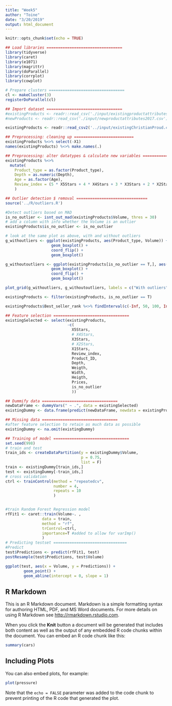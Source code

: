 ```yaml
---
title: "Week5"
author: "Toine"
date: "3/20/2019"
output: html_document
---
```


```r
knitr::opts_chunk$set(echo = TRUE)
```

```r
## Load libraries =================================
library(tidyverse)
library(caret)
library(e1071)
library(magrittr)
library(doParallel)
library(corrplot)
library(cowplot)
```
```r
# Prepare clusters =================================
cl <- makeCluster(3)
registerDoParallel(cl)
```

```r
## Import dataset =================================
#existingProducts <- readr::read_csv('./input/existingproductattributes2017.csv')
#newProducts <- readr::read_csv('./input/newproductattributes2017.csv')

existingProducts <- readr::read_csv2('../input/existingChristianProud.csv')# newProducts <- readr::read_csv('./input/newproductChristianProud.csv')

## Preprocessing: cleaning up ==========================
existingProducts %<>% select(-X1)
names(existingProducts) %<>% make.names(.)

## Preprocessing: alter datatypes & calculate new variables ===============
existingProducts %<>%
  mutate(
    Product_type = as.factor(Product_type),
    Depth = as.numeric(Depth),
    Age = as.factor(Age),
    Review_index = (5 * X5Stars + 4 * X4Stars + 3 * X3Stars + 2 * X2Stars + X1Stars) / rowSums(select(existingProducts, X5Stars:X1Stars))
    ) 
```

```r
## Outlier detection $ removal ===============================
source('../R/outliers.R')

#Detect outliers based on MAD
is_no_outlier <- isnt_out_mad(existingProducts$Volume, thres = 30)
# add a column with info whether the Volume is an outlier
existingProducts$is_no_outlier <- is_no_outlier

# look at the same plot as above, with and without outliers
g_withoutliers <- ggplot(existingProducts, aes(Product_type, Volume)) +
                    geom_boxplot() +
                    coord_flip() +
                    geom_boxplot()

g_withoutoutliers <- ggplot(existingProducts[is_no_outlier == T,], aes(Product_type, Volume)) +
                    geom_boxplot() +
                    coord_flip() +
                    geom_boxplot()

plot_grid(g_withoutliers, g_withoutoutliers, labels = c("With outliers", "Without outliers"))

existingProducts <- filter(existingProducts, is_no_outlier == T)

```
```r
existingProducts$Best_seller_rank %<>% findInterval(c(-Inf, 50, 100, Inf)) %<>% replace_na(0) %<>% as.factor()
```
```r
## Feature selection =================================
existingSelected <- select(existingProducts,
                           -c(
                             X5Stars,
                             # X4Stars,
                             X3Stars,
                             # X2Stars,
                             X1Stars,
                             Review_index,
                             Product_ID,
                             Depth,
                             Weigth,
                             Width,
                             Heigth,
                             Prices,
                             is_no_outlier
                             ))

## Dummify data =================================
newDataFrame <- dummyVars(" ~ .", data = existingSelected)
existingDummy <- data.frame(predict(newDataFrame, newdata = existingProducts))

## Missing data =================================
#after feature selection to retain as much data as possible
existingDummy <- na.omit(existingDummy)
```
```r
## Training of model =================================
set.seed(998)
# train and test
train_ids <- createDataPartition(y = existingDummy$Volume,
                                 p = 0.75,
                                 list = F)
train <- existingDummy[train_ids,]
test <- existingDummy[-train_ids,]
# cross validation
ctrl <- trainControl(method = "repeatedcv",
                     number = 4,
                     repeats = 10
                     )


#train Random Forest Regression model
rfFit1 <- caret::train(Volume~. ,
                data = train,
                method = "rf",
                trControl=ctrl,
                importance=T #added to allow for varImp()
                )
# Predicting testset ================================
#Predict
test$Predictions <- predict(rfFit1, test)
postResample(test$Predictions, test$Volume)

ggplot(test, aes(x = Volume, y = Predictions)) + 
        geom_point() + 
        geom_abline(intercept = 0, slope = 1)
```



## R Markdown

This is an R Markdown document. Markdown is a simple formatting syntax for authoring HTML, PDF, and MS Word documents. For more details on using R Markdown see <http://rmarkdown.rstudio.com>.

When you click the **Knit** button a document will be generated that includes both content as well as the output of any embedded R code chunks within the document. You can embed an R code chunk like this:

```r
summary(cars)
```

## Including Plots

You can also embed plots, for example:

```r
plot(pressure)
```

Note that the `echo = FALSE` parameter was added to the code chunk to prevent printing of the R code that generated the plot.
